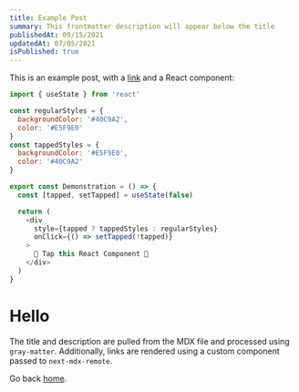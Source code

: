 ```yaml
---
title: Example Post
summary: This frontmatter description will appear below the title
publishedAt: 09/15/2021
updatedAt: 07/05/2021
isPublished: true
---
```


This is an example post, with a [link](https://nextjs.org) and a React component:

```js
import { useState } from 'react'

const regularStyles = {
  backgroundColor: '#40C9A2',
  color: '#E5F9E0'
}
const tappedStyles = {
  backgroundColor: '#E5F9E0',
  color: '#40C9A2'
}

export const Demonstration = () => {
  const [tapped, setTapped] = useState(false)

  return (
    <div
      style={tapped ? tappedStyles : regularStyles}
      onClick={() => setTapped(!tapped)}
    >
      🤜 Tap this React Component 🤛
    </div>
  )
}
```

# Hello

The title and description are pulled from the MDX file and processed using `gray-matter`. Additionally, links are rendered using a custom component passed to `next-mdx-remote`.

Go back [home](/).
